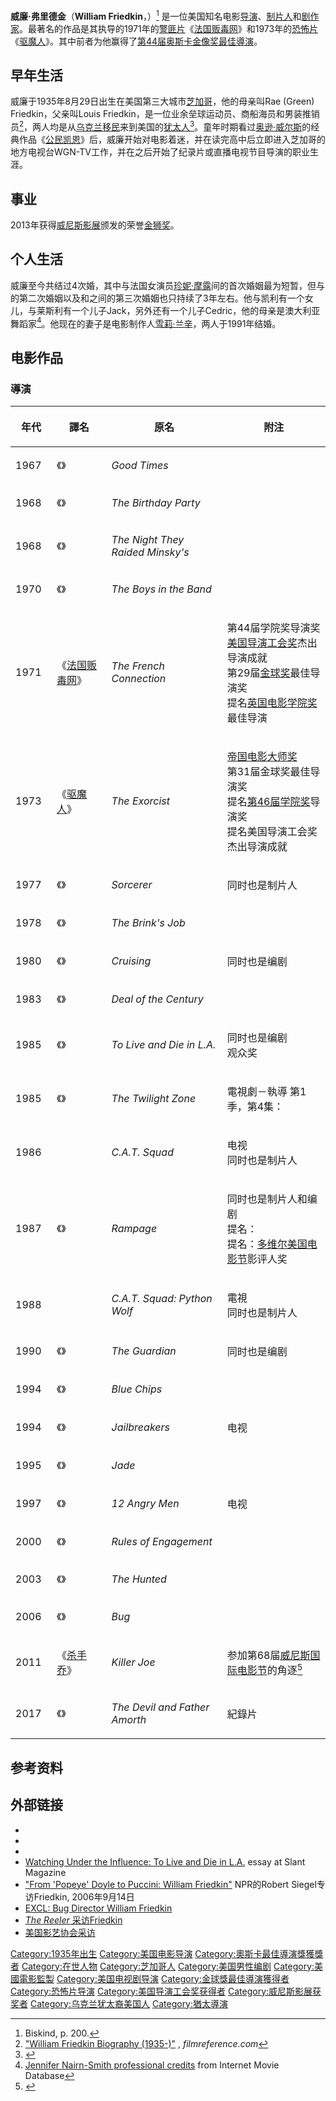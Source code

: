 {{noteTA
|G1=Show
|G2=Movie
}}
{{Infobox entertainer
| image = William Friedkin.jpg
| type=導演
| caption = 威廉·弗里德金在2012年的[[多维尔美国电影节|多维尔美国电影节]]上
| name = 威廉·弗里德金<br />William Friedkin
| other_names = 
| birth_date = {{Birth date and age|1935|8|29}}
| birth_place = {{USA}}[[伊利諾州|伊利諾州]][[芝加哥|芝加哥]]
| occupation = 导演、制片人、剧作家
| years_active = 1965年至今
| spouse =[[珍妮·摩露|珍妮·摩露]]（1977-1979）<br>{{link-en|莱斯利-安·唐恩|Lesley-Anne Down}}（1982-1985）<br>{{link-en|凯利·兰格|Kelly Lange}}（1987-1990）<br>[[雪莉·兰辛|雪莉·兰辛]]（1991年至今）
| academyawards='''[[奧斯卡最佳導演獎|最佳導演獎]]'''<br>1971年 《[[法国贩毒网|法国贩毒网]]》
| goldenglobeawards='''[[金球獎最佳導演|最佳導演]]'''<br>1971年 《[[法国贩毒网|法国贩毒网]]》<br>1973年 《[[驱魔人|驱魔人]]》
}}

'''威廉·弗里德金'''（'''William Friedkin'''，{{bd|1935年|8月29日|}}）<ref name="Biskind200">Biskind, p. 200.</ref> 是一位美国知名电影[[导演|导演]]、[[制片人|制片人]]和[[剧作家|剧作家]]。最著名的作品是其执导的1971年的[[警匪片|警匪片]]《[[法国贩毒网|法国贩毒网]]》和1973年的[[恐怖片|恐怖片]]《[[驱魔人|驱魔人]]》。其中前者为他赢得了[[第44届奥斯卡金像奖|第44届奥斯卡金像奖]][[奧斯卡最佳導演獎|最佳導演]]。

==早年生活==
威廉于1935年8月29日出生在美国第三大城市[[芝加哥|芝加哥]]，他的母亲叫Rae (Green) Friedkin，父亲叫Louis Friedkin，是一位业余垒球运动员、商船海员和男装推销员<ref>[http://www.filmreference.com/film/0/William-Friedkin.html "William Friedkin Biography (1935-)"] {{Wayback|url=http://www.filmreference.com/film/0/William-Friedkin.html |date=20190607192657 }}, ''filmreference.com''</ref>，两人均是从[[乌克兰|乌克兰]][[移民|移民]]来到美国的[[犹太人|犹太人]]<ref>{{Cite web |url=http://www.jewishjournal.com/the_ticket/item/killer_joes_william_friedkin_i_could_have_been_a_very_violent_person_video_/ |title=存档副本 |access-date=2013-03-31 |archive-date=2016-08-22 |archive-url=https://web.archive.org/web/20160822030143/http://www.jewishjournal.com/the_ticket/item/killer_joes_william_friedkin_i_could_have_been_a_very_violent_person_video_ |dead-url=no }}</ref>。童年时期看过[[奥逊·威尔斯|奥逊·威尔斯]]的经典作品《[[公民凯恩|公民凯恩]]》后，威廉开始对电影着迷，并在读完高中后立即进入芝加哥的地方电视台WGN-TV工作，并在之后开始了纪录片或直播电视节目导演的职业生涯。

==事业==
2013年获得[[威尼斯影展|威尼斯影展]]颁发的荣誉[[金狮奖|金狮奖]]。

==个人生活==
威廉至今共结过4次婚，其中与法国女演员[[珍妮·摩露|珍妮·摩露]]间的首次婚姻最为短暂，但与{{link-en|凯利·兰格|Kelly Lange}}的第二次婚姻以及和{{link-en|莱斯利-安·唐恩|Lesley-Anne Down}}之间的第三次婚姻也只持续了3年左右。他与凯利有一个女儿，与莱斯利有一个儿子Jack，另外还有一个儿子Cedric，他的母亲是澳大利亚舞蹈家{{link-en|珍妮弗·耐琳·史密斯|Jennifer Nairn-Smith}}<ref>[http://www.imdb.com/name/nm0619788/ Jennifer Nairn-Smith professional credits] {{Wayback|url=http://www.imdb.com/name/nm0619788/ |date=20170216003412 }} from Internet Movie Database</ref>。他现在的妻子是电影制作人[[雪莉·兰辛|雪莉·兰辛]]，两人于1991年结婚。

==电影作品==
=== 導演 ===
{| class="wikitable sortable"
|-
! width="50px"| 年代
! 譯名
! 原名
! class="unsortable"| 附注
|-
| 1967
| 《{{link-en|欢乐时光 (电影)|Good Times (film)|欢乐时光}}》
| ''Good Times''
|
|-
| 1968
| 《{{link-en|生日舞会 (电影)|The Birthday Party (film)|生日舞会}}》
| ''The Birthday Party''
|
|-
| 1968
| 《{{link-en|春色满瀛台|The Night They Raided Minsky's}}》
| ''The Night They Raided Minsky's''
|
|-
| 1970
| 《{{link-en|乐队男孩|The Boys in the Band}}》
| ''The Boys in the Band''
|
|-
| 1971
| 《[[法国贩毒网|法国贩毒网]]》
| ''The French Connection''
| 第44届学院奖导演奖<br />[[美国导演工会奖|美国导演工会奖]]杰出导演成就<br />第29届[[金球奖|金球奖]]最佳导演奖<br />提名[[英国电影学院奖|英国电影学院奖]]最佳导演
|-
| 1973
| 《[[驱魔人|驱魔人]]》
| ''The Exorcist''
| [[帝國獎|帝国电影大师奖]]<br />第31届金球奖最佳导演奖<br />提名[[第46届学院奖|第46届学院奖]]导演奖<br />提名美国导演工会奖杰出导演成就
|-
| 1977
| 《{{link-en|千惊万险|Sorcerer (film)}}》
| ''Sorcerer''
|同时也是制片人
|-
| 1978
| 《{{link-en|龙虎大贼少双手|The Brink's Job}}》
| ''The Brink's Job''
|
|-
| 1980
| 《{{link-en|虎口巡航|Cruising (film)}}》
| ''Cruising''
| 同时也是编剧
|-
| 1983
| 《{{link-en|世纪大交易|Deal of the Century}}》
| ''Deal of the Century''
|
|-
| 1985
| 《{{link-en|生死洛城|To Live and Die in L.A. (film)}}》
| ''To Live and Die in L.A.''
| 同时也是编剧<br />{{link-en|干邑警察电影节|Festival du Film Policier de Cognac}}观众奖
|-
| 1985
| 《{{link-en|迷離境界 (1985年電視劇)|The Twilight Zone (1985 TV series)|迷離境界}}》
| ''The Twilight Zone''
| 電視劇－執導 第1季，第4集：{{link-en|Nightcrawlers (The Twilight Zone)|Nightcrawlers (The Twilight Zone)|Nightcrawlers}}
|-
| 1986
| {{n/a}}
| ''C.A.T. Squad''
| 电视<br>同时也是制片人
|-
| 1987
| 《{{link-en|愤怒 (1987年电影)|Rampage (1987 film)|愤怒}}》
| ''Rampage''
| 同时也是制片人和编剧<br />提名：{{link-en|土星奖最佳导演|Saturn Award for Best Director}}<br />提名：[[多维尔美国电影节|多维尔美国电影节]]影评人奖
|-
| 1988
| {{n/a}}
| ''C.A.T. Squad: Python Wolf''
| 電視<br>同时也是制片人
|-
| 1990
| 《{{link-en|魔鬼保姆|The Guardian (1990 film)}}》
| ''The Guardian''
| 同时也是编剧
|-
| 1994
| 《{{link-en|火爆教头|Blue Chips}}》
| ''Blue Chips''
|
|-
| 1994
| 《{{link-en|越狱者 (电视电影)|Jailbreakers|越狱者}}》
| ''Jailbreakers''
| 电视
|-
| 1995
| 《{{link-en|玉焰|Jade (film)}}》
| ''Jade''
|
|-
| 1997
| 《{{link-en|十二怒汉 (1997年电影)|12 Angry Men (1997 film)|十二怒汉}}》
| ''12 Angry Men''
| 电视
|-
| 2000
| 《{{link-en|交战规则 (电影)|Rules of Engagement (film)|交战规则}}》
| ''Rules of Engagement''
|
|- 
| 2003
| 《{{link-en|猎杀 (2003年电影)|The Hunted (2003 film)|猎杀}}》
| ''The Hunted''
|
|-
| 2006
| 《{{link-en|千疮百孔 (2006年电影)|Bug (2006 film)|千疮百孔}}》
| ''Bug''
|
|-
| 2011
| 《[[杀手乔|杀手乔]]》
| ''Killer Joe''
|参加第68届[[威尼斯国际电影节|威尼斯国际电影节]]的角逐<ref name="Venice">{{cite web |url=http://www.labiennale.org/en/cinema/lineup/off-sel/venezia68/ |title=Venezia 68: International competition of feature films |work=Venice |deadurl=yes |archiveurl=https://web.archive.org/web/20110927003322/http://www.labiennale.org/en/cinema/lineup/off-sel/venezia68/ |archivedate=2011-09-27 |access-date=2013-03-31 }}</ref>
|-
| 2017
| 《{{link-en|神父阿摩特與惡魔|The Devil and Father Amorth}}》
| ''The Devil and Father Amorth''
| 紀錄片
|}

== 参考资料 ==
{{Reflist}}

== 外部链接 ==
* {{imdb name|1243}}
* {{douban people|1049822}}
* {{IBDB name|14832}}
* [http://www.slantmagazine.com/house/2008/10/watching-under-the-influence-to-live-and-die-in-l-a/ Watching Under the Influence: To Live and Die in L.A.] {{Wayback|url=http://www.slantmagazine.com/house/2008/10/watching-under-the-influence-to-live-and-die-in-l-a/ |date=20121014171755 }} essay at Slant Magazine
* [http://www.npr.org/templates/story/story.php?storyId=6070626 "From 'Popeye' Doyle to Puccini: William Friedkin"] {{Wayback|url=http://www.npr.org/templates/story/story.php?storyId=6070626 |date=20210118013210 }} NPR的Robert Siegel专访Friedkin, 2006年9月14日
* [http://www.comingsoon.net/news/movienews.php?id=20415 EXCL: Bug Director William Friedkin ]{{Wayback|url=http://www.comingsoon.net/news/movienews.php?id=20415 |date=20121001064946 }}
* [https://web.archive.org/web/20150402105845/http://www.thereeler.com/features/as_best_as_i_can_define_it.php ''The Reeler'' 采访Friedkin]
* [https://web.archive.org/web/20120522171134/http://www.fathom.com/feature/122383/index.html 美国影艺协会采访]

{{奥斯卡最佳导演奖}}
{{導演協會獎最佳導演}}
{{Authority control}}
{{DEFAULTSORT:Friedkin, William}}
[[Category:1935年出生|Category:1935年出生]]
[[Category:美国电影导演|Category:美国电影导演]]
[[Category:奧斯卡最佳導演獎獲獎者|Category:奧斯卡最佳導演獎獲獎者]]
[[Category:在世人物|Category:在世人物]]
[[Category:芝加哥人|Category:芝加哥人]]
[[Category:美国男性编剧|Category:美国男性编剧]]
[[Category:美國電影監製|Category:美國電影監製]]
[[Category:美国电视剧导演|Category:美国电视剧导演]]
[[Category:金球獎最佳導演獲得者|Category:金球獎最佳導演獲得者]]
[[Category:恐怖片导演|Category:恐怖片导演]]
[[Category:美国导演工会奖获得者|Category:美国导演工会奖获得者]]
[[Category:威尼斯影展获奖者|Category:威尼斯影展获奖者]]
[[Category:乌克兰犹太裔美国人|Category:乌克兰犹太裔美国人]]
[[Category:猶太導演|Category:猶太導演]]